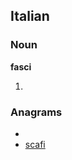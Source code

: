 ==Italian==

===Noun===
'''fasci''' {{m}}

# {{plural of|[[fascio]]|lang=Italian}}

===Anagrams===
* {{alphagram|acfis}}
* [[scafi#Italian|scafi]]